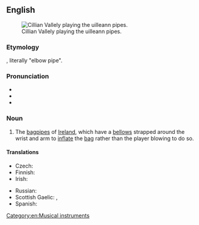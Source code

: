 ==English==
{{was wotd|2009|April|15}}
{{wikipedia}}
[[File:Cillian Vallely on Uilleann Pipes.jpg|thumb|Cillian Vallely playing the uilleann pipes.]]

===Etymology===
{{partial translation|en|ga|píb uilleann}}, literally "elbow pipe".

===Pronunciation===
* {{IPA|en|/ˈɪl.ən ˌpaɪps/}}
* {{hyph|en|uil|leann pipes}}
* {{audio|en|en-us-uilleann pipes.ogg|Audio (US)}}

===Noun===
{{head|en|noun|usually plural; singular: [[uilleann pipe]]|head=uilleann [[pipe]]s}}

# The [[bagpipes]] of [[Ireland]], which have a [[bellows]] strapped around the wrist and arm to [[inflate]] the [[bag]] rather than the player blowing to do so.

====Translations====
{{trans-top|bagpipes of Ireland}}
* Czech: {{t|cs|irské dudy|f-p}}
* Finnish: {{t|fi|[[irlantilainen]] [[säkkipilli]]}}
* Irish: {{t|ga|píb uilleann|f}}
{{trans-mid}}
* Russian: {{t|ru|ирландская волынка|f}}
* Scottish Gaelic: {{t|gd|pìob-shionnaich}}, {{t|gd|pìob-uilne|f}}
* Spanish: {{t|es|gaita irlandesa|f}}
{{trans-bottom}}

[[Category:en:Musical instruments]]
